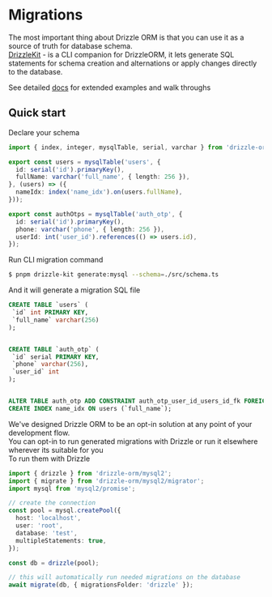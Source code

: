
# Migrations
The most important thing about Drizzle ORM is that you can use it as a source of truth for database schema.  
[DrizzleKit](/kit-docs) - is a CLI companion for DrizzleORM, it lets generate SQL statements for schema creation and alternations 
or apply changes directly to the database.  
  
See detailed [docs](/kit-docs) for extended examples and walk throughs
  
## Quick start
Declare your schema
```typescript copy filename="./src/schema.ts"
import { index, integer, mysqlTable, serial, varchar } from 'drizzle-orm/mysql-core';

export const users = mysqlTable('users', {
  id: serial('id').primaryKey(),
  fullName: varchar('full_name', { length: 256 }),
}, (users) => ({
  nameIdx: index('name_idx').on(users.fullName),
}));

export const authOtps = mysqlTable('auth_otp', {
  id: serial('id').primaryKey(),
  phone: varchar('phone', { length: 256 }),
  userId: int('user_id').references(() => users.id),
});
```

Run CLI migration command
```bash
$ pnpm drizzle-kit generate:mysql --schema=./src/schema.ts
```
And it will generate a migration SQL file
```sql copy
CREATE TABLE `users` (
 `id` int PRIMARY KEY,
 `full_name` varchar(256)
);


CREATE TABLE `auth_otp` (
 `id` serial PRIMARY KEY,
 `phone` varchar(256),
 `user_id` int
);


ALTER TABLE auth_otp ADD CONSTRAINT auth_otp_user_id_users_id_fk FOREIGN KEY (`user_id`) REFERENCES users(`id`) ;
CREATE INDEX name_idx ON users (`full_name`);
```

We've designed Drizzle ORM to be an opt-in solution at any point of your development flow.  
You can opt-in to run generated migrations with Drizzle or run it elsewhere wherever its suitable for you  
To run them with Drizzle
```typescript copy
import { drizzle } from 'drizzle-orm/mysql2';
import { migrate } from 'drizzle-orm/mysql2/migrator';
import mysql from 'mysql2/promise';

// create the connection
const pool = mysql.createPool({
  host: 'localhost',
  user: 'root',
  database: 'test',
  multipleStatements: true,
});

const db = drizzle(pool);

// this will automatically run needed migrations on the database
await migrate(db, { migrationsFolder: 'drizzle' });
```

